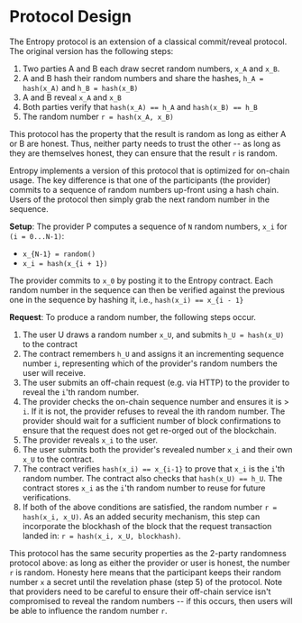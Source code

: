 # Protocol Design

The Entropy protocol is an extension of a classical commit/reveal protocol.
The original version has the following steps:

1. Two parties A and B each draw secret random numbers, `x_A` and `x_B`.
2. A and B hash their random numbers and share the hashes, `h_A = hash(x_A)` and `h_B = hash(x_B)`
3. A and B reveal `x_A` and `x_B`
4. Both parties verify that `hash(x_A) == h_A` and `hash(x_B) == h_B`
5. The random number `r = hash(x_A, x_B)`

This protocol has the property that the result is random as long as either A or B are honest.
Thus, neither party needs to trust the other -- as long as they are themselves honest, they can
ensure that the result `r` is random.

Entropy implements a version of this protocol that is optimized for on-chain usage. The
key difference is that one of the participants (the provider) commits to a sequence of random numbers
up-front using a hash chain. Users of the protocol then simply grab the next random number in the sequence.

**Setup**: The provider P computes a sequence of `N` random numbers, `x_i` for `(i = 0...N-1)`:

- `x_{N-1} = random()`
- `x_i = hash(x_{i + 1})`

The provider commits to `x_0` by posting it to the Entropy contract.
Each random number in the sequence can then be verified against the previous one in the sequence by hashing it, i.e., `hash(x_i) == x_{i - 1}`

**Request**: To produce a random number, the following steps occur.

1. The user U draws a random number `x_U`, and submits `h_U = hash(x_U)` to the contract
2. The contract remembers `h_U` and assigns it an incrementing sequence number `i`, representing which
   of the provider's random numbers the user will receive.
3. The user submits an off-chain request (e.g. via HTTP) to the provider to reveal the `i`'th random number.
4. The provider checks the on-chain sequence number and ensures it is > `i`. If it is not, the provider
   refuses to reveal the ith random number. The provider should wait for a sufficient number of block confirmations
   to ensure that the request does not get re-orged out of the blockchain.
5. The provider reveals `x_i` to the user.
6. The user submits both the provider's revealed number `x_i` and their own `x_U` to the contract.
7. The contract verifies `hash(x_i) == x_{i-1}` to prove that `x_i` is the `i`'th random number. The contract also checks that `hash(x_U) == h_U`.
   The contract stores `x_i` as the `i`'th random number to reuse for future verifications.
8. If both of the above conditions are satisfied, the random number `r = hash(x_i, x_U)`.
   As an added security mechanism, this step can incorporate the blockhash of the block that the
   request transaction landed in: `r = hash(x_i, x_U, blockhash)`.

This protocol has the same security properties as the 2-party randomness protocol above: as long as either
the provider or user is honest, the number `r` is random. Honesty here means that the participant keeps their
random number `x` a secret until the revelation phase (step 5) of the protocol. Note that providers need to
be careful to ensure their off-chain service isn't compromised to reveal the random numbers -- if this occurs,
then users will be able to influence the random number `r`.
